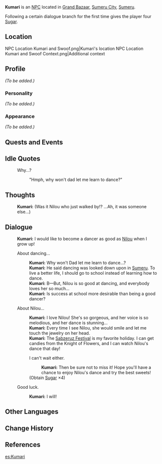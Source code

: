 {{Meta
|missing_NPC_profile  = yes
}}
{{Character Infobox
|type             = NPC
|image            = NPC Kumari.png
|region           = Sumeru
|affiliation      = 
|title            =
|dialoguereward   = {{Card|Sugar|4}}
|ancestry         = <!-- Clan/family -->
|father           = 
|mother           = 
|spouse           = 
|sibling          = 
|child            = 
|relative         = 
|voiceEN          = [[imdb:nm9098554|Chloe Eves]]<ref name="ChloeEves">Twitter: [https://twitter.com/ChloeEvesVA/status/1562465377984335872 EN VA Self Announcement]</ref>
|voiceCN          = 
|voiceJP          = 
}}
'''Kumari''' is an [[NPC]] located in [[Grand Bazaar]], [[Sumeru City]], [[Sumeru]].

Following a certain dialogue branch for the first time gives the player four [[Sugar]].

==Location==
<gallery>
NPC Location Kumari and Swoof.png|Kumari's location
NPC Location Kumari and Swoof Context.png|Additional context
</gallery>

==Profile==
''(To be added.)''

===Personality===
''(To be added.)''

===Appearance===
''(To be added.)''

==Quests and Events==
{{Quests and Events}}

==Idle Quotes==
{{Dialogue start}}
: {{DIcon|Idle}} Why...?
:: {{A|VO Kumari 01.ogg}} "Hmph, why won't dad let me learn to dance?"
{{Dialogue end}}

==Thoughts==
{{All Schemes to Know Explanation|name=Kumari}}
:{{A|VO Kumari All Schemes to Know 01.ogg}} '''Kumari:''' (Was it Nilou who just walked by!? ...Ah, it was someone else...)

==Dialogue==
{{Dialogue start}}
:'''Kumari:''' I would like to become a dancer as good as [[Nilou]] when I grow up!
:{{DIcon}} About dancing...
::'''Kumari:''' Why won't Dad let me learn to dance...?
::'''Kumari:''' He said dancing was looked down upon in [[Sumeru]]. To live a better life, I should go to school instead of learning how to dance.
::'''Kumari:''' B&mdash;But, Nilou is so good at dancing, and everybody loves her so much...
::'''Kumari:''' Is success at school more desirable than being a good dancer?
:{{DIcon}} About Nilou...
::'''Kumari:''' I love Nilou! She's so gorgeous, and her voice is so melodious, and her dance is stunning...
::'''Kumari:''' Every time I see Nilou, she would smile and let me touch the jewelry on her head.
::'''Kumari:''' The [[Sabzeruz Festival]] is my favorite holiday. I can get candies from the Knight of Flowers, and I can watch Nilou's dance that day!
::{{DIcon|Reward}}  I can't wait either.
:::'''Kumari:''' Then be sure not to miss it! Hope you'll have a chance to enjoy Nilou's dance and try the best sweets!
::; (Obtain [[Sugar]] ×4)
:{{DIcon}} Good luck.
::'''Kumari:''' I will!
{{Dialogue end}}
<!--
==Event Dialogue==
===Event Name===
{{Dialogue start}}
:'''{{subst:PAGENAME}}:'''
{{Dialogue end}}

==Trivia==
* 
-->
==Other Languages==
{{Other Languages
|default_hidden = 1
|en      = Kumari
|zhs     = 库玛莉
|zhs_rm  = Kùmǎlì
|zht     = 庫瑪莉
|zht_rm  = Kùmǎlì
|ja      = クマリ
|ja_rm   = Kumari
|ko      = 쿠마리
|ko_rm   = Kumari
|es      = Kumari
|fr      = Kumari
|ru      = Кумари
|th      = Kumari
|vi      = Kumari
|de      = Kumari
|id      = Kumari
|pt      = Kumari
|tr      = Kumari
|it      = Kumari
}}

==Change History==
{{Change History|3.0}}

==References==
{{Reflist}}

[[es:Kumari]]